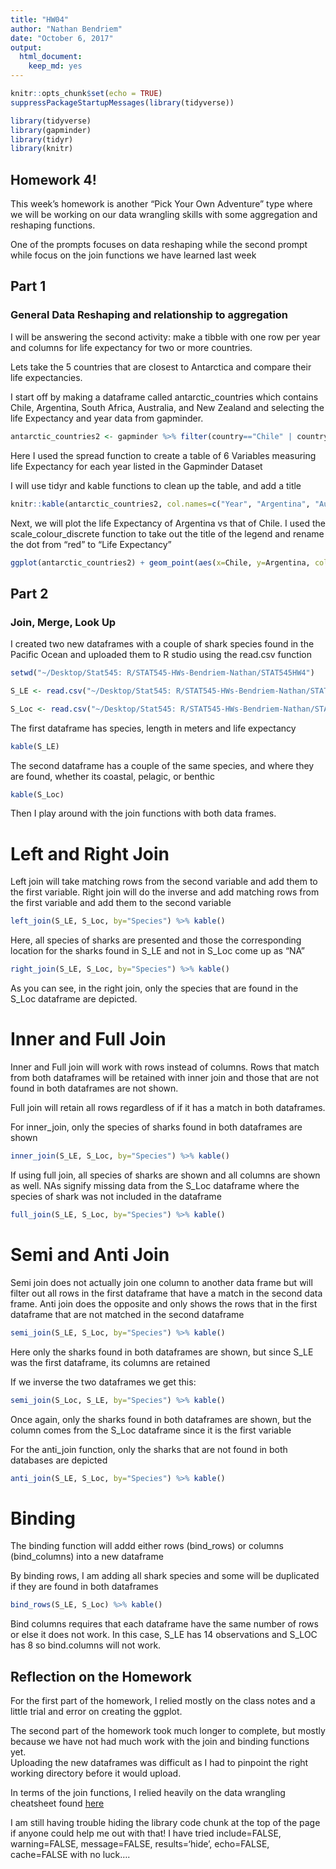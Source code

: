 ```yaml
---
title: "HW04"
author: "Nathan Bendriem"
date: "October 6, 2017"
output: 
  html_document: 
    keep_md: yes
---
```


```r

knitr::opts_chunk$set(echo = TRUE)
suppressPackageStartupMessages(library(tidyverse))
```

```r
library(tidyverse)
library(gapminder)
library(tidyr)
library(knitr)
```


## Homework 4!


This week's homework is another "Pick Your Own Adventure" type where we will be working on our data wrangling skills with some aggregation and reshaping functions.

One of the prompts focuses on data reshaping while the second prompt while  focus on the join functions we have learned last week

## Part 1

### General Data Reshaping and relationship to aggregation

I will be answering the second activity: make a tibble with one row per year and columns for life expectancy for two or more countries.

Lets take the 5 countries that are closest to Antarctica and compare their life expectancies.

I start off by making a dataframe called antarctic_countries which contains Chile, Argentina, South Africa, Australia, and New Zealand and selecting the life Expectancy and year data from gapminder.  

```r
antarctic_countries2 <- gapminder %>% filter(country=="Chile" | country=="Argentina" | country=="South Africa" | country=="Australia" | country=="New Zealand") %>% select(year, country, lifeExp) %>% spread(country, lifeExp)
```


Here I used the spread function to create a table of 6 Variables measuring life Expectancy for each year listed in the Gapminder Dataset

I will use tidyr and kable functions to clean up the table, and add a title


```r
knitr::kable(antarctic_countries2, col.names=c("Year", "Argentina", "Australia", "Chile", "New Zealand", "South Africa"), caption="Life Expectancy of Antarctic Countries")
```


Next, we will plot the life Expectancy of Argentina vs that of Chile.  I used the scale_colour_discrete function to take out the title of the legend and rename the dot from "red" to "Life Expectancy"

```r
ggplot(antarctic_countries2) + geom_point(aes(x=Chile, y=Argentina, colour= "Red")) + ggtitle("Life Expectancy of Argentina vs Chile") + scale_colour_discrete(name=NULL, labels=c("Life Expectancy"))
```

## Part 2

### Join, Merge, Look Up

I created two new dataframes with a couple of shark species found in the Pacific Ocean and uploaded them to R studio using the read.csv function 

```r
setwd("~/Desktop/Stat545: R/STAT545-HWs-Bendriem-Nathan/STAT545HW4")

S_LE <- read.csv("~/Desktop/Stat545: R/STAT545-HWs-Bendriem-Nathan/STAT545HW4/shark_lifeExp.csv")

S_Loc <- read.csv("~/Desktop/Stat545: R/STAT545-HWs-Bendriem-Nathan/STAT545HW4/shark_location.csv")

```

The first dataframe has species, length in meters and life expectancy

```r
kable(S_LE)
```

The second dataframe has a couple of the same species, and where they are found, whether its coastal, pelagic, or benthic

```r
kable(S_Loc)
```

Then I play around with the join functions with both data frames. 

# Left and Right Join

Left join will take matching rows from the second variable and add them to the first variable.  Right join will do the inverse and add matching rows from the first variable and add them to the second variable

```r
left_join(S_LE, S_Loc, by="Species") %>% kable()
```

Here, all species of sharks are presented and those the corresponding location for the sharks found in S_LE and not in S_Loc come up as "NA"

```r
right_join(S_LE, S_Loc, by="Species") %>% kable()
```

As you can see, in the right join, only the species that are found in the S_Loc dataframe are depicted.  


# Inner and Full Join

Inner and Full join will work with rows instead of columns.  Rows that match from both dataframes will be retained with inner join and those that are not found in both dataframes are not shown. 

Full join will retain all rows regardless of if it has a match in both dataframes.  

For inner_join, only the species of sharks found in both dataframes are shown

```r
inner_join(S_LE, S_Loc, by="Species") %>% kable()
```


If using full join, all species of sharks are shown and all columns are shown as well.  NAs signify missing data from the S_Loc dataframe where the species of shark was not included in the dataframe

```r
full_join(S_LE, S_Loc, by="Species") %>% kable()
```


# Semi and Anti Join

Semi join does not actually join one column to another data frame but will filter out all rows in the first dataframe that have a match in the second data frame.  Anti join does the opposite and only shows the rows that in the first dataframe that are not matched in the second dataframe

```r
semi_join(S_LE, S_Loc, by="Species") %>% kable()
```

Here only the sharks found in both dataframes are shown, but since S_LE was the first dataframe, its columns are retained


If we inverse the two dataframes we get this:

```r
semi_join(S_Loc, S_LE, by="Species") %>% kable()
```

Once again, only the sharks found in both dataframes are shown, but the column comes from the S_Loc dataframe since it is the first variable



For the anti_join function, only the sharks that are not found in both databases are depicted

```r
anti_join(S_LE, S_Loc, by="Species") %>% kable()
```

# Binding

The binding function will addd either rows (bind_rows) or columns (bind_columns) into a new dataframe

By binding rows, I am adding all shark species and some will be duplicated if they are found in both dataframes

```r
bind_rows(S_LE, S_Loc) %>% kable()
```

Bind columns requires that each dataframe have the same number of rows or else it does not work.  In this case, S_LE has 14 observations and S_LOC has 8 so bind.columns will not work.


## Reflection on the Homework

For the first part of the homework, I relied mostly on the class notes and a little trial and error on creating the ggplot.  

The second part of the homework took much longer to complete, but mostly because we have not had much work with the join and binding functions yet.  
Uploading the new dataframes was difficult as I had to pinpoint the right working directory before it would upload. 

In terms of the join functions, I relied heavily on the data wrangling cheatsheet found [here](https://www.rstudio.com/wp-content/uploads/2015/02/data-wrangling-cheatsheet.pdf)

I am still having trouble hiding the library code chunk at the top of the page if anyone could help me out with that!  I have tried include=FALSE, warning=FALSE, message=FALSE, results='hide', echo=FALSE, cache=FALSE with no luck....










